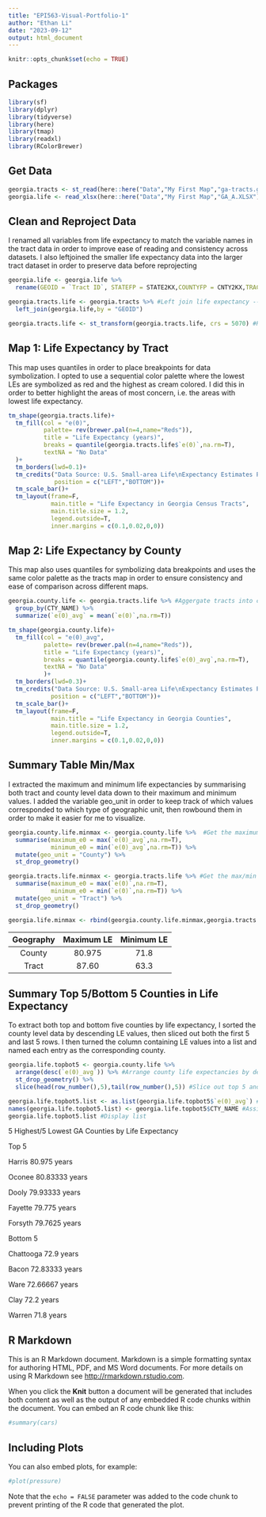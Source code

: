 ```yaml
---
title: "EPI563-Visual-Portfolio-1"
author: "Ethan Li"
date: "2023-09-12"
output: html_document
---
```


```r
knitr::opts_chunk$set(echo = TRUE)
```

## Packages
```r
library(sf)
library(dplyr)
library(tidyverse)
library(here)
library(tmap)
library(readxl)
library(RColorBrewer)
```

## Get Data
```r
georgia.tracts <- st_read(here::here("Data","My First Map","ga-tracts.gpkg")) #Read in tract data
georgia.life <- read_xlsx(here::here("Data","My First Map","GA_A.XLSX")) #Read in life expectancy data
```

## Clean and Reproject Data
I renamed all variables from life expectancy to match the variable names in the tract data
in order to improve ease of reading and consistency across datasets. I also leftjoined the smaller 
life expectancy data into the larger tract dataset in order to preserve data before reprojecting
```r
georgia.life <- georgia.life %>% 
  rename(GEOID = `Tract ID`, STATEFP = STATE2KX,COUNTYFP = CNTY2KX,TRACTCE=TRACT2KX) #Rename variables to be consistent between datasets

georgia.tracts.life <- georgia.tracts %>% #Left join life expectancy --> tract geometry 
  left_join(georgia.life,by = "GEOID")

georgia.tracts.life <- st_transform(georgia.tracts.life, crs = 5070) #Reproject merged data to CONUS Albers

```

## Map 1: Life Expectancy by Tract
This map uses quantiles in order to place breakpoints for data symbolization. I opted
to use a sequential color palette where the lowest LEs are symbolized as red and the highest
as cream colored. I did this in order to better highlight the areas of most concern, i.e. the
areas with lowest life expectancy.
```r
tm_shape(georgia.tracts.life)+
  tm_fill(col = "e(0)",
          palette= rev(brewer.pal(n=4,name="Reds")),
          title = "Life Expectancy (years)",
          breaks = quantile(georgia.tracts.life$`e(0)`,na.rm=T),
          textNA = "No Data"
  )+
  tm_borders(lwd=0.1)+
  tm_credits("Data Source: U.S. Small-area Life\nExpectancy Estimates Project",
             position = c("LEFT","BOTTOM"))+
  tm_scale_bar()+
  tm_layout(frame=F,
            main.title = "Life Expectancy in Georgia Census Tracts",
            main.title.size = 1.2,
            legend.outside=T,
            inner.margins = c(0.1,0.02,0,0))
```


## Map 2: Life Expectancy by County
This map also uses quantiles for symbolizing data breakpoints and uses the same
color palette as the tracts map in order to ensure consistency and ease of comparison
across different maps.
```r
georgia.county.life <- georgia.tracts.life %>% #Aggergate tracts into counties by grouping by county name and averaging by LE
  group_by(CTY_NAME) %>%
  summarize(`e(0)_avg` = mean(`e(0)`,na.rm=T))

tm_shape(georgia.county.life)+
  tm_fill(col = "e(0)_avg",
          palette= rev(brewer.pal(n=4,name="Reds")),
          title = "Life Expectancy (years)",
          breaks = quantile(georgia.county.life$`e(0)_avg`,na.rm=T),
          textNA = "No Data"
          )+
  tm_borders(lwd=0.3)+
  tm_credits("Data Source: U.S. Small-area Life\nExpectancy Estimates Project",
            position = c("LEFT","BOTTOM"))+
  tm_scale_bar()+
  tm_layout(frame=F,
            main.title = "Life Expectancy in Georgia Counties",
            main.title.size = 1.2,
            legend.outside=T,
            inner.margins = c(0.1,0.02,0,0))
```

## Summary Table Min/Max
I extracted the maximum and minimum life expectancies by summarising both tract and
county level data down to their maximum and minimum values. I added the variable geo_unit
in order to keep track of which values corresponded to which type of geographic unit, then
rowbound them in order to make it easier for me to visualize.
```r
georgia.county.life.minmax <- georgia.county.life %>%  #Get the maximum and minimum life expectancy among all counties
  summarise(maximum_e0 = max(`e(0)_avg`,na.rm=T),
            minimum_e0 = min(`e(0)_avg`,na.rm=T)) %>%
  mutate(geo_unit = "County") %>%
  st_drop_geometry()

georgia.tracts.life.minmax <- georgia.tracts.life %>% #Get the max/min LE among all tracts
  summarise(maximum_e0 = max(`e(0)`,na.rm=T),
            minimum_e0 = min(`e(0)`,na.rm=T)) %>%
  mutate(geo_unit = "Tract") %>%
  st_drop_geometry()

georgia.life.minmax <- rbind(georgia.county.life.minmax,georgia.tracts.life.minmax) #Rbind max/min datasets
```

Geography  | Maximum LE | Minimum LE
:----------:|:----------:|:-----------:
County    | 80.975   | 71.8
Tract | 87.60 | 63.3


## Summary Top 5/Bottom 5 Counties in Life Expectancy
To extract both top and bottom five counties by life expectancy, I sorted the county
level data by descending LE values, then sliced out both the first 5 and last 5 rows.
I then turned the column containing LE values into a list and named each entry as the corresponding
county. 
```r
georgia.life.topbot5 <- georgia.county.life %>% 
  arrange(desc(`e(0)_avg`)) %>% #Arrange county life expectancies by descending life expectancy value
  st_drop_geometry() %>%
  slice(head(row_number(),5),tail(row_number(),5)) #Slice out top 5 and bottom 5 rows

georgia.life.topbot5.list <- as.list(georgia.life.topbot5$`e(0)_avg`) #Create list of top/bottom 5 LE
names(georgia.life.topbot5.list) <- georgia.life.topbot5$CTY_NAME #Assign county names to corresponding LE values
georgia.life.topbot5.list #Display list
```
5 Highest/5 Lowest GA Counties by Life Expectancy

Top 5

Harris
80.975 years

Oconee
80.83333 years

Dooly
79.93333 years

Fayette
79.775 years

Forsyth
79.7625 years


Bottom 5

Chattooga
72.9 years

Bacon
72.83333 years

Ware
72.66667 years

Clay
72.2 years

Warren
71.8 years




## R Markdown

This is an R Markdown document. Markdown is a simple formatting syntax for authoring HTML, PDF, and MS Word documents. For more details on using R Markdown see <http://rmarkdown.rstudio.com>.

When you click the **Knit** button a document will be generated that includes both content as well as the output of any embedded R code chunks within the document. You can embed an R code chunk like this:

```r
#summary(cars)
```

## Including Plots

You can also embed plots, for example:

```r
#plot(pressure)
```

Note that the `echo = FALSE` parameter was added to the code chunk to prevent printing of the R code that generated the plot.
